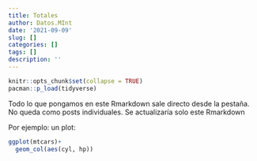 ```yaml
---
title: Totales
author: Datos.MInt
date: '2021-09-09'
slug: []
categories: []
tags: []
description: ''
---
```


```r
knitr::opts_chunk$set(collapse = TRUE)
pacman::p_load(tidyverse)

```
Todo lo que pongamos en este Rmarkdown sale directo desde la pestaña. 
No queda como posts individuales. 
Se actualizaría solo este Rmarkdown


Por ejemplo: un plot:

```r
ggplot(mtcars)+
  geom_col(aes(cyl, hp))
```

